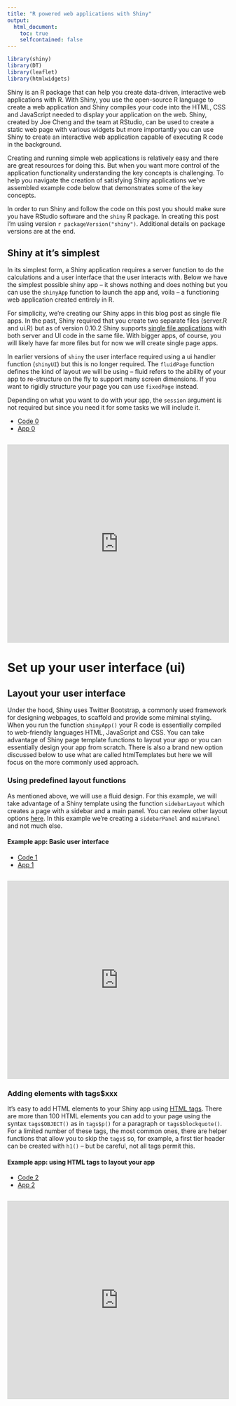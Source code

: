 ```yaml
---
title: "R powered web applications with Shiny"
output:
  html_document:
    toc: true
    selfcontained: false
---
```


<style>
.iframeapp{
width: 100%;
height: 450px;
border: 1px solid #D5D8D5;

}
</style>


```r
library(shiny)
library(DT)
library(leaflet)
library(htmlwidgets)
```

Shiny is an R package that can help you create data-driven, interactive web applications with R. With Shiny, you use the open-source R language to create a web application and Shiny compiles your code into the HTML, CSS and JavaScript needed to display your application on the web. Shiny, created by Joe Cheng and the team at RStudio, can be used to create a static web page with various widgets but more importantly you can use Shiny to create an interactive web application capable of executing R code in the background.

Creating and running simple web applications is relatively easy and there are great resources for doing this. But when you want more control of the application functionality understanding the key concepts is challenging. To help you navigate the creation of satisfying Shiny applications we've assembled example code below that demonstrates some of the key concepts.

In order to run Shiny and follow the code on this post you should make sure you have RStudio software and the `shiny` R package. In creating this post I'm using version `r packageVersion("shiny")`. Additional details on package versions are at the end.

## Shiny at it's simplest

In its simplest form, a Shiny application requires a server function to do the calculations and a user interface that the user interacts with. Below we have the simplest possible shiny app -- it shows nothing and does nothing but you can use the `shinyApp` function to launch the app and, voila -- a functioning web application created entirely in R.

For simplicity, we're creating our Shiny apps in this blog post as single file apps. In the past, Shiny required that you create two separate files (server.R and ui.R) but as of version 0.10.2 Shiny supports [single file applications](http://shiny.rstudio.com/articles/single-file.html) with both server and UI code in the same file. With bigger apps, of course, you will likely have far more files but for now we will create single page apps. 

In earlier versions of `shiny` the user interface required using a ui handler function (`shinyUI`) but this is no longer required. The `fluidPage` function defines the kind of layout we will be using -- fluid refers to the ability of your app to re-structure on the fly to support many screen dimensions. If you want to rigidly structure your page you can use `fixedPage` instead.

Depending on what you want to do with your app, the `session` argument is not required but since you need it for some tasks we will include it.


<ul class="nav nav-tabs">
<li class="active"><a data-toggle="tab" href="#code0">Code 0</a></li>
<li><a data-toggle="tab" href="#app0">App 0</a></li>
</ul>

<div class="tab-content">
<div id="code0" class="tab-pane fade in active">
    
```r

```

</div>
<div id="app0" class="tab-pane fade">
<iFrame class="iframeapp" src="https://spatial.shinyapps.io/blog_app0/"></iFrame>
</div>
</div>



# Set up your user interface (ui)


## Layout your user interface


Under the hood, Shiny uses Twitter Bootstrap, a commonly used framework for designing webpages, to scaffold and provide some miminal styling. When you run the function `shinyApp()` your R code is essentially compiled to web-friendly languages HTML, JavaScript and CSS. You can take advantage of Shiny page template functions to layout your app or you can essentially design your app from scratch. There is also a brand new option discussed below to use what are called htmlTemplates but here we will focus on the more commonly used approach.

### Using predefined layout functions

As mentioned above, we will use a fluid design. For this example, we will take advantage of a Shiny template using the function `sidebarLayout` which creates a page with a sidebar and a main panel. You can review other layout options [here](http://shiny.rstudio.com/articles/layout-guide.html). In this example we're creating a `sidebarPanel` and `mainPanel` and not much else.





#### Example app: Basic user interface

<ul class="nav nav-tabs">
<li class="active"><a data-toggle="tab" href="#code1">Code 1</a></li>
<li><a data-toggle="tab" href="#app1">App 1</a></li>
</ul>

<div class="tab-content">
<div id="code1" class="tab-pane fade in active">
    
```r

```

</div>
<div id="app1" class="tab-pane fade">
<iFrame class="iframeapp" src="https://spatial.shinyapps.io/blog_app1/"></iFrame>
</div>
</div>






### Adding elements with tags$xxx

It's easy to add HTML elements to your Shiny app using [HTML tags](http://shiny.rstudio.com/articles/tag-glossary.html). There are more than 100 HTML elements you can add to your page using the syntax `tags$OBJECT()` as in `tags$p()` for a paragraph or `tags$blockquote()`. For a limited number of these tags, the most common ones, there are helper functions that allow you to skip the `tags$` so, for example, a first tier header can be created with `h1()` -- but be careful, not all tags permit this.


#### Example app: using HTML tags to layout your app {.tabset}

<ul class="nav nav-tabs">
<li class="active"><a data-toggle="tab" href="#code2">Code 2</a></li>
<li><a data-toggle="tab" href="#app2">App 2</a></li>
</ul>

<div class="tab-content">
<div id="code2" class="tab-pane fade in active">
    
```r

```

</div>
<div id="app2" class="tab-pane fade">
<iFrame class="iframeapp" src="https://spatial.shinyapps.io/blog_app2/"></iFrame>
</div>
</div>




